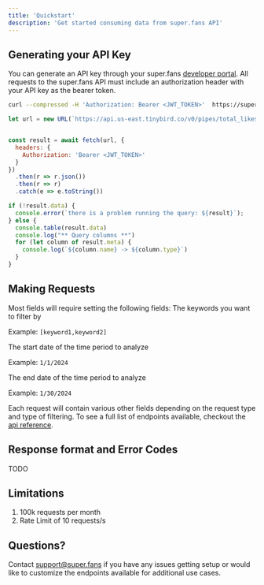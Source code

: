 ```yaml
---
title: 'Quickstart'
description: 'Get started consuming data from super.fans API'
---
```


## Generating your API Key

You can generate an API key through your super.fans <a href="https://super.fans/dashboard/developers">developer portal</a>.  All requests to the super.fans API must include an authorization header with your API key as the bearer token.

<CodeGroup>

```bash curl
curl --compressed -H 'Authorization: Bearer <JWT_TOKEN>'  https://super.fans/api/v1/pipes/total_likes.json
```

```javascript fetch
let url = new URL(`https://api.us-east.tinybird.co/v0/pipes/total_likes.json`)


const result = await fetch(url, {
  headers: {
    Authorization: 'Bearer <JWT_TOKEN>'
  }
}) 
  .then(r => r.json())
  .then(r => r)
  .catch(e => e.toString())

if (!result.data) {
  console.error(`there is a problem running the query: ${result}`);
} else {
  console.table(result.data)
  console.log("** Query columns **")
  for (let column of result.meta) {
    console.log(`${column.name} -> ${column.type}`)
  }
}
```
</CodeGroup>

## Making Requests
Most fields will require setting the following fields:
<ResponseField name="keywords" type="Array(string)" required>
The keywords you want to filter by

Example: `[keyword1,keyword2]`

</ResponseField>
<ResponseField name="startDate" type="Date" required>
The start date of the time period to analyze

Example: `1/1/2024`

</ResponseField>
<ResponseField name="endDate" type="Date" required>
The end date of the time period to analyze

Example: `1/30/2024`

</ResponseField>

Each request will contain various other fields depending on the request type and type of filtering.  To see a full list of endpoints available, checkout the <a href="https://docs.super.fans/api-reference">api reference</a>.

## Response format and Error Codes
TODO

## Limitations
1. 100k requests per month
2. Rate Limit of 10 requests/s

## Questions?
Contact support@super.fans if you have any issues getting setup or would like to customize the endpoints available for additional use cases.
